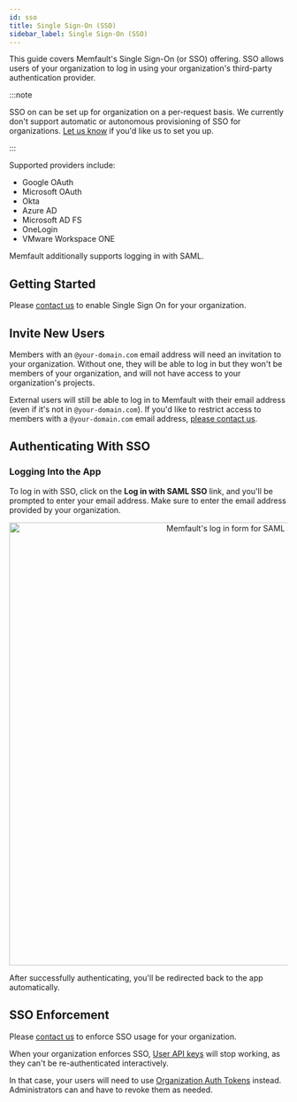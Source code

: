 ```yaml
---
id: sso
title: Single Sign-On (SSO)
sidebar_label: Single Sign-On (SSO)
---
```



This guide covers Memfault's Single Sign-On (or SSO) offering. SSO allows users
of your organization to log in using your organization's third-party
authentication provider.

:::note

SSO on can be set up for organization on a per-request basis. We currently don't
support automatic or autonomous provisioning of SSO for organizations.
[Let us know](mailto:hello@memfault.com) if you'd like us to set you up.

:::

Supported providers include:

- Google OAuth
- Microsoft OAuth
- Okta
- Azure AD
- Microsoft AD FS
- OneLogin
- VMware Workspace ONE

Memfault additionally supports logging in with SAML.

## Getting Started

Please [contact us](mailto:hello@memfault.com) to enable Single Sign On for your
organization.

## Invite New Users

Members with an `@your-domain.com` email address will need an invitation to your
organization. Without one, they will be able to log in but they won't be members
of your organization, and will not have access to your organization's projects.

<InviteNewUsers />

External users will still be able to log in to Memfault with their email address
(even if it's not in `@your-domain.com`). If you'd like to restrict access to
members with a `@your-domain.com` email address,
[please contact us](mailto:hello@memfault.com).

## Authenticating With SSO

### Logging Into the App

To log in with SSO, click on the **Log in with SAML SSO**
link, and you'll be prompted to enter your email address. Make sure to enter the
email address provided by your organization.

<p align="center">
  <img
    width="800"
    src="/img/docs/platform/login-with-saml-form.png"
    alt="Memfault's log in form for SAML SSO"
  />
</p>

After successfully authenticating, you'll be redirected back to the app
automatically.

## SSO Enforcement

Please [contact us](mailto:hello@memfault.com) to enforce SSO usage for your
organization.

When your organization enforces SSO,
[User API keys](/docs/ci/authentication#user-api-key) will stop working, as they
can't be re-authenticated interactively.

In that case, your users will need to use
[Organization Auth Tokens](/docs/ci/authentication#organization-auth-token)
instead. Administrators can and have to revoke them as needed.

